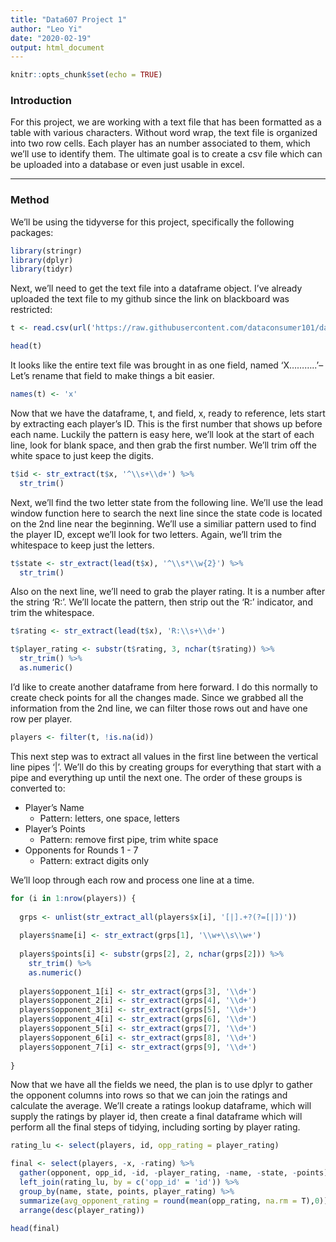 ---
title: "Data607 Project 1"
author: "Leo Yi"
date: "2020-02-19"
output: html_document
---

```{r setup, include=FALSE}
knitr::opts_chunk$set(echo = TRUE)
```

### Introduction

For this project, we are working with a text file that has been formatted as a table with various characters. Without word wrap, the text file is organized into two row cells. Each player has an number associated to them, which we'll use to identify them. The ultimate goal is to create a csv file which can be uploaded into a database or even just usable in excel.

---

### Method

We'll be using the tidyverse for this project, specifically the following packages:

```{r, eval = T, warning = F, error = F, message = F}
library(stringr)
library(dplyr)
library(tidyr)
```  
  
Next, we'll need to get the text file into a dataframe object. I've already uploaded the text file to my github since the link on blackboard was restricted:

```{r, eval = T}
t <- read.csv(url('https://raw.githubusercontent.com/dataconsumer101/data607/master/tournamentinfo.txt'), stringsAsFactors = F)

head(t)
```

It looks like the entire text file was brought in as one field, named 'X...........'-- Let's rename that field to make things a bit easier.

```{r, eval = T}
names(t) <- 'x'
```

Now that we have the dataframe, t, and field, x, ready to reference, lets start by extracting each player's ID. This is the first number that shows up before each name. Luckily the pattern is easy here, we'll look at the start of each line, look for blank space, and then grab the first number. We'll trim off the white space to just keep the digits.

```{r, eval = T}
t$id <- str_extract(t$x, '^\\s+\\d+') %>% 
  str_trim()
```

Next, we'll find the two letter state from the following line. We'll use the lead window function here to search the next line since the state code is located on the 2nd line near the beginning. We'll use a similiar pattern used to find the player ID, except we'll look for two letters. Again, we'll trim the whitespace to keep just the letters.

```{r, eval = T}
t$state <- str_extract(lead(t$x), '^\\s*\\w{2}') %>%
  str_trim()
```

Also on the next line, we'll need to grab the player rating. It is a number after the string 'R:'. We'll locate the pattern, then strip out the 'R:' indicator, and trim the whitespace.

```{r, eval = T}
t$rating <- str_extract(lead(t$x), 'R:\\s+\\d+')

t$player_rating <- substr(t$rating, 3, nchar(t$rating)) %>% 
  str_trim() %>% 
  as.numeric()
```

I'd like to create another dataframe from here forward. I do this normally to create check points for all the changes made. Since we grabbed all the information from the 2nd line, we can filter those rows out and have one row per player.

```{r, eval = T}
players <- filter(t, !is.na(id))
```

This next step was to extract all values in the first line between the vertical line pipes '|'. We'll do this by creating groups for everything that start with a pipe and everything up until the next one. The order of these groups is converted to:  

* Player's Name
  * Pattern: letters, one space, letters
* Player's Points
  * Pattern: remove first pipe, trim white space
* Opponents for Rounds 1 - 7
  * Pattern: extract digits only

We'll loop through each row and process one line at a time.
  
```{r, eval = T}  
for (i in 1:nrow(players)) {
  
  grps <- unlist(str_extract_all(players$x[i], '[|].+?(?=[|])'))
  
  players$name[i] <- str_extract(grps[1], '\\w+\\s\\w+')
  
  players$points[i] <- substr(grps[2], 2, nchar(grps[2])) %>%
    str_trim() %>%
    as.numeric()
  
  players$opponent_1[i] <- str_extract(grps[3], '\\d+')
  players$opponent_2[i] <- str_extract(grps[4], '\\d+')
  players$opponent_3[i] <- str_extract(grps[5], '\\d+')
  players$opponent_4[i] <- str_extract(grps[6], '\\d+')
  players$opponent_5[i] <- str_extract(grps[7], '\\d+')
  players$opponent_6[i] <- str_extract(grps[8], '\\d+')
  players$opponent_7[i] <- str_extract(grps[9], '\\d+')
  
}

```

Now that we have all the fields we need, the plan is to use dplyr to gather the opponent columns into rows so that we can join the ratings and calculate the average. We'll create a ratings lookup dataframe, which will supply the ratings by player id, then create a final dataframe which will perform all the final steps of tidying, including sorting by player rating.

```{r, eval = T}
rating_lu <- select(players, id, opp_rating = player_rating)

final <- select(players, -x, -rating) %>%
  gather(opponent, opp_id, -id, -player_rating, -name, -state, -points) %>%
  left_join(rating_lu, by = c('opp_id' = 'id')) %>%
  group_by(name, state, points, player_rating) %>%
  summarize(avg_opponent_rating = round(mean(opp_rating, na.rm = T),0)) %>%
  arrange(desc(player_rating))

head(final)
```

